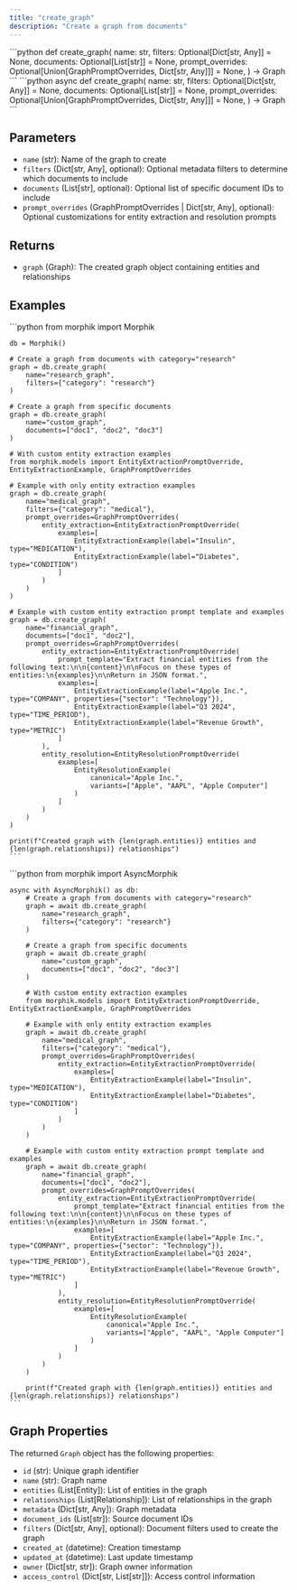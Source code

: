 ```yaml
---
title: "create_graph"
description: "Create a graph from documents"
---
```


<Tabs>
  <Tab title="Sync">
    ```python
    def create_graph(
        name: str,
        filters: Optional[Dict[str, Any]] = None,
        documents: Optional[List[str]] = None,
        prompt_overrides: Optional[Union[GraphPromptOverrides, Dict[str, Any]]] = None,
    ) -> Graph
    ```
  </Tab>
  <Tab title="Async">
    ```python
    async def create_graph(
        name: str,
        filters: Optional[Dict[str, Any]] = None,
        documents: Optional[List[str]] = None,
        prompt_overrides: Optional[Union[GraphPromptOverrides, Dict[str, Any]]] = None,
    ) -> Graph
    ```
  </Tab>
</Tabs>

## Parameters

- `name` (str): Name of the graph to create
- `filters` (Dict[str, Any], optional): Optional metadata filters to determine which documents to include
- `documents` (List[str], optional): Optional list of specific document IDs to include
- `prompt_overrides` (GraphPromptOverrides | Dict[str, Any], optional): Optional customizations for entity extraction and resolution prompts

## Returns

- `graph` (Graph): The created graph object containing entities and relationships

## Examples

<Tabs>
  <Tab title="Sync">
    ```python
    from morphik import Morphik
    
    db = Morphik()
    
    # Create a graph from documents with category="research"
    graph = db.create_graph(
        name="research_graph",
        filters={"category": "research"}
    )
    
    # Create a graph from specific documents
    graph = db.create_graph(
        name="custom_graph",
        documents=["doc1", "doc2", "doc3"]
    )
    
    # With custom entity extraction examples
    from morphik.models import EntityExtractionPromptOverride, EntityExtractionExample, GraphPromptOverrides
    
    # Example with only entity extraction examples
    graph = db.create_graph(
        name="medical_graph", 
        filters={"category": "medical"},
        prompt_overrides=GraphPromptOverrides(
            entity_extraction=EntityExtractionPromptOverride(
                examples=[
                    EntityExtractionExample(label="Insulin", type="MEDICATION"),
                    EntityExtractionExample(label="Diabetes", type="CONDITION")
                ]
            )
        )
    )
    
    # Example with custom entity extraction prompt template and examples
    graph = db.create_graph(
        name="financial_graph",
        documents=["doc1", "doc2"],
        prompt_overrides=GraphPromptOverrides(
            entity_extraction=EntityExtractionPromptOverride(
                prompt_template="Extract financial entities from the following text:\n\n{content}\n\nFocus on these types of entities:\n{examples}\n\nReturn in JSON format.",
                examples=[
                    EntityExtractionExample(label="Apple Inc.", type="COMPANY", properties={"sector": "Technology"}),
                    EntityExtractionExample(label="Q3 2024", type="TIME_PERIOD"),
                    EntityExtractionExample(label="Revenue Growth", type="METRIC")
                ]
            ),
            entity_resolution=EntityResolutionPromptOverride(
                examples=[
                    EntityResolutionExample(
                        canonical="Apple Inc.", 
                        variants=["Apple", "AAPL", "Apple Computer"]
                    )
                ]
            )
        )
    )
    
    print(f"Created graph with {len(graph.entities)} entities and {len(graph.relationships)} relationships")
    ```
  </Tab>
  <Tab title="Async">
    ```python
    from morphik import AsyncMorphik
    
    async with AsyncMorphik() as db:
        # Create a graph from documents with category="research"
        graph = await db.create_graph(
            name="research_graph",
            filters={"category": "research"}
        )
        
        # Create a graph from specific documents
        graph = await db.create_graph(
            name="custom_graph",
            documents=["doc1", "doc2", "doc3"]
        )
        
        # With custom entity extraction examples
        from morphik.models import EntityExtractionPromptOverride, EntityExtractionExample, GraphPromptOverrides
        
        # Example with only entity extraction examples
        graph = await db.create_graph(
            name="medical_graph", 
            filters={"category": "medical"},
            prompt_overrides=GraphPromptOverrides(
                entity_extraction=EntityExtractionPromptOverride(
                    examples=[
                        EntityExtractionExample(label="Insulin", type="MEDICATION"),
                        EntityExtractionExample(label="Diabetes", type="CONDITION")
                    ]
                )
            )
        )
        
        # Example with custom entity extraction prompt template and examples
        graph = await db.create_graph(
            name="financial_graph",
            documents=["doc1", "doc2"],
            prompt_overrides=GraphPromptOverrides(
                entity_extraction=EntityExtractionPromptOverride(
                    prompt_template="Extract financial entities from the following text:\n\n{content}\n\nFocus on these types of entities:\n{examples}\n\nReturn in JSON format.",
                    examples=[
                        EntityExtractionExample(label="Apple Inc.", type="COMPANY", properties={"sector": "Technology"}),
                        EntityExtractionExample(label="Q3 2024", type="TIME_PERIOD"),
                        EntityExtractionExample(label="Revenue Growth", type="METRIC")
                    ]
                ),
                entity_resolution=EntityResolutionPromptOverride(
                    examples=[
                        EntityResolutionExample(
                            canonical="Apple Inc.", 
                            variants=["Apple", "AAPL", "Apple Computer"]
                        )
                    ]
                )
            )
        )
        
        print(f"Created graph with {len(graph.entities)} entities and {len(graph.relationships)} relationships")
    ```
  </Tab>
</Tabs>

## Graph Properties

The returned `Graph` object has the following properties:

- `id` (str): Unique graph identifier
- `name` (str): Graph name
- `entities` (List[Entity]): List of entities in the graph
- `relationships` (List[Relationship]): List of relationships in the graph
- `metadata` (Dict[str, Any]): Graph metadata
- `document_ids` (List[str]): Source document IDs
- `filters` (Dict[str, Any], optional): Document filters used to create the graph
- `created_at` (datetime): Creation timestamp
- `updated_at` (datetime): Last update timestamp
- `owner` (Dict[str, str]): Graph owner information
- `access_control` (Dict[str, List[str]]): Access control information